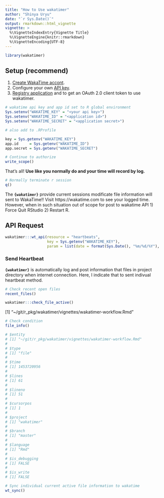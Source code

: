 ```yaml
---
title: "How to Use wakatimer"
author: "Shinya Uryu"
date: "`r Sys.Date()`"
output: rmarkdown::html_vignette
vignette: >
  %\VignetteIndexEntry{Vignette Title}
  %\VignetteEngine{knitr::rmarkdown}
  %\VignetteEncoding{UTF-8}
---
```


```r
library(wakatimer)
```

## Setup (recommend)

1. [Create WakaTime accont](https://wakatime.com/signup).
2. Configure your own [API key](https://wakatime.com/settings).
3. [Registry application](https://wakatime.com/apps) and to get an OAuth 2.0 client token to use wakatimer.

```r
# wakatime api key and app id set to R global environment 
Sys.setenv("WAKATIME_KEY" = "<your api key>")
Sys.setenv("WAKATIME_ID" = "<application id>")
Sys.setenv("WAKATIME_SECRET" = "<application secret>")

# also add to .RProfile
```

```r
key = Sys.getenv("WAKATIME_KEY")
app.id     = Sys.getenv("WAKATIME_ID")
app.secret = Sys.getenv("WAKATIME_SECRET")
```

```r
# Continue to authorize
write_scope()
```

That's all! **Use like you normally do and your time will record by log.**

```r
# Normally terminate r session 
q()
```

The **`{wakatimer}`** provide current sessions modificate file information will sent to WakaTime!! Visit https://wakatime.com to see your logged time. However, when in such situation out of scope for post to wakatime API 1) Force Quit RStudio 2) Restart R.

## API Request

```r
wakatimer:::wt_api(resource = "heartbeats", 
                   key = Sys.getenv("WAKATIME_KEY"), 
                   param = list(date = format(Sys.Date(), "%m/%d/%Y"), time = "time", "entity"))
```

### Send Heartbeat

**`{wakatimer}`** is automatically log and post information that files in project directory when internet connection. Here, I indicate that to sent indivual heartbeat method.

```r
# Check recent open files
recent_files()
```


```r
wakatimer:::check_file_active()
```

[1] "~/git/r_pkg/wakatimer/vignettes/wakatimer-workflow.Rmd"

```r
# Check condition
file_info()

# $entity
# [1] "~/git/r_pkg/wakatimer/vignettes/wakatimer-workflow.Rmd"
# 
# $type
# [1] "file"
# 
# $time
# [1] 1453720956
# 
# $lines
# [1] 61
# 
# $lineno
# [1] 51
# 
# $cursorpos
# [1] 1
# 
# $project
# [1] "wakatimer"
# 
# $branch
# [1] "master"
# 
# $language
# [1] "Rmd"
# 
# $is_debugging
# [1] FALSE
# 
# $is_write
# [1] FALSE
```



```r
# Sync individual current active file information to wakatime
wt_sync()
```
